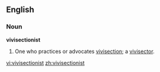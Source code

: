 ==English==

===Noun===
'''vivisectionist'''

# One who practices or advocates [[vivisection]]; a [[vivisector]].

[[vi:vivisectionist]]
[[zh:vivisectionist]]
